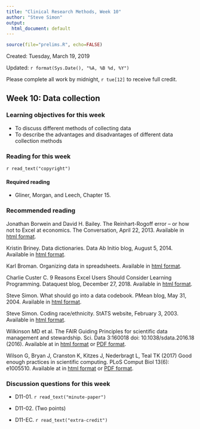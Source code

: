 ```yaml
---
title: "Clinical Research Methods, Week 10"
author: "Steve Simon"
output:
  html_document: default
---
```


```r
source(file="prelims.R", echo=FALSE)
```

Created: Tuesday, March 19, 2019

Updated: `r format(Sys.Date(), "%A, %B %d, %Y")`

Please complete all work by midnight, `r tue[12]` to receive full credit.

## Week 10: Data collection

### Learning objectives for this week

* To discuss different methods of collecting data
* To describe the advantages and disadvantages of different data collection methods

### Reading for this week

`r read_text("copyright")`

#### Required reading

* Gliner, Morgan, and Leech, Chapter 15.

### Recommended reading

Jonathan Borwein and David H. Bailey. The Reinhart-Rogoff error – or how not to Excel at economics. The Conversation, April 22, 2013. Available in [html format](https://theconversation.com/the-reinhart-rogoff-error-or-how-not-to-excel-at-economics-13646).

Kristin Briney. Data dictionaries. Data Ab Initio blog, August 5, 2014. Available in [html format](http://dataabinitio.com/?p=454%C2%A0).

Karl Broman. Organizing data in spreadsheets. Available in [html format](http://kbroman.org/dataorg/).

Charlie Custer C. 9 Reasons Excel Users Should Consider Learning Programming. Dataquest blog, December 27, 2018. Available in [html format](https://www.dataquest.io/blog/9-reasons-excel-users-should-consider-learning-programming/).

Steve Simon. What should go into a data codebook. PMean blog, May 31, 2004. Available in [html format](http://blog.pmean.com/data-codebook/).

Steve Simon. Coding race/ethnicity. StATS website, February 3, 2003. Available in [html format](http://www.pmean.com/05/RaceEthnicity.html).

Wilkinson MD et al. The FAIR Guiding Principles for scientific data management and stewardship. Sci. Data 3:160018 doi: 10.1038/sdata.2016.18 (2016). Available at in [html format](http://www.nature.com/articles/sdata201618) or [PDF format](https://www.nature.com/articles/sdata201618.pdf).

Wilson G, Bryan J, Cranston K, Kitzes J, Nederbragt L, Teal TK (2017) Good enough practices in scientific computing. PLoS Comput Biol 13(6): e1005510. Available at in [html format](https://doi.org/10.1371/journal.pcbi.1005510) or [PDF format](https://journals.plos.org/ploscompbiol/article/file?id=10.1371/journal.pcbi.1005510&type=printable).

### Discussion questions for this week

* D11-01. `r read_text("minute-paper")`

* D11-02. (Two points) 

* D11-EC. `r read_text("extra-credit")`

